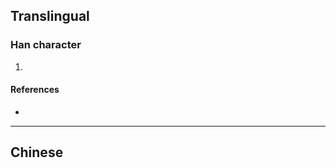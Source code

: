 {{character info/new}}
==Translingual==

===Han character===
{{Han char|rn=85|rad=水|as=09|sn=13|four=|canj=HFE|ids=⿱秋水}}

# {{defn|Han|sort=水09}}

====References====
* {{Han ref|kx=0638.110|dkj=17868|hdz=31666.070|uh=6E6C|ud=28268}}

----

==Chinese==
{{zh-see|湫|a}}